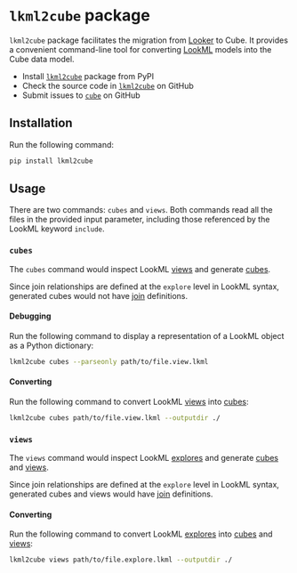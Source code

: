 # `lkml2cube` package

`lkml2cube` package facilitates the migration from [Looker][link-looker]
to Cube. It provides a convenient command-line tool for converting
[LookML][link-lookml] models into the Cube data model.

* Install [`lkml2cube`][link-lkml2cube-pypi] package from PyPI
* Check the source code in [`lkml2cube`][link-lkml2cube-repo] on GitHub
* Submit issues to [`cube`][link-cube-repo-issues] on GitHub

## Installation

Run the following command:

```bash
pip install lkml2cube
```

## Usage

There are two commands: `cubes` and `views`. Both commands read all the
files in the provided input parameter, including those referenced by the
LookML keyword `include`.

### `cubes`

The `cubes` command would inspect LookML [views][link-lookml-views] and
generate [cubes][ref-cubes].

Since join relationships are defined at the `explore` level in LookML
syntax, generated cubes would not have [join][ref-joins] definitions.

#### Debugging

Run the following command to display a representation of a LookML object
as a Python dictionary:

```bash
lkml2cube cubes --parseonly path/to/file.view.lkml
```

#### Converting

Run the following command to convert LookML [views][link-lookml-views]
into [cubes][ref-cubes]:

```bash
lkml2cube cubes path/to/file.view.lkml --outputdir ./
```

### `views`

The `views` command would inspect LookML [explores][link-lookml-explores]
and generate [cubes][ref-cubes] and [views][ref-views].

Since join relationships are defined at the `explore` level in LookML
syntax, generated cubes and views would have [join][ref-joins] definitions.

#### Converting

Run the following command to convert LookML [explores][link-lookml-explores]
into [cubes][ref-cubes] and [views][ref-views]:

```bash
lkml2cube views path/to/file.explore.lkml --outputdir ./
```


[link-looker]: https://cloud.google.com/looker/
[link-lookml]: https://cloud.google.com/looker/docs/reference/lookml-quick-reference
[link-lookml-views]: https://cloud.google.com/looker/docs/reference/param-view
[link-lookml-explores]: https://cloud.google.com/looker/docs/reference/param-explore
[link-lkml2cube-repo]: https://github.com/cube-js/lkml2cube
[link-lkml2cube-pypi]: https://pypi.org/project/lkml2cube/
[link-cube-repo-issues]: https://github.com/cube-js/cube/issues

[ref-cubes]: /product/data-modeling/reference/cube
[ref-views]: /product/data-modeling/reference/view
[ref-joins]: /product/data-modeling/reference/joins